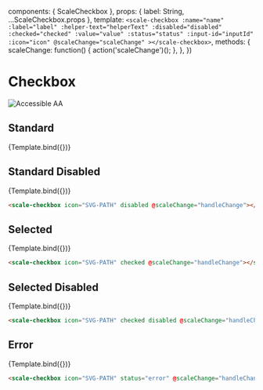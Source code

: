 
<Meta
  title="Components/Checkbox"
  component={ScaleCheckbox}
  argTypes={{}}
/>

  components: { ScaleCheckbox },
  props: {
    label: String,
    ...ScaleCheckbox.props
  },
  template: `
    <scale-checkbox
      :name="name"
      :label="label"
      :helper-text="helperText"
      :disabled="disabled"
      :checked="checked"
      :value="value"
      :status="status"
      :input-id="inputId"
      :icon="icon"
      @scaleChange="scaleChange"
    ></scale-checkbox>
  `,
  methods: {
    scaleChange: function() {
      action('scaleChange')();
    },
  },
})

<div style={{display: 'inline-flex', alignItems: 'center', justifyContent: 'space-between', width: '100%'}}>
    <h1>Checkbox</h1>
    <img src="assets/aa.png" alt="Accessible AA" />
</div>


## Standard

<Canvas withSource="none">
  <Story
    name="Standard"
    args={{
      label: "Checkbox",
      icon: ICON
    }}
  >
    {Template.bind({})}
  </Story>
</Canvas>

<ArgsTable story="Standard" icon="SVG-PATH" />


## Standard Disabled

<Canvas withSource="none">
  <Story
    name="Standard Disabled"
    args={{
      label: "Standard Disabled",
      icon: ICON,
      disabled: true
    }}
  >
    {Template.bind({})}
  </Story>
</Canvas>

```html
<scale-checkbox icon="SVG-PATH" disabled @scaleChange="handleChange"></scale-checkbox>
```

## Selected

<Canvas withSource="none">
  <Story
    name="Selected"
    args={{
      label: "Selected",
      icon: ICON,
      checked: true
    }}
  >
    {Template.bind({})}
  </Story>
</Canvas>

```html
<scale-checkbox icon="SVG-PATH" checked @scaleChange="handleChange"></scale-checkbox>
```

## Selected Disabled

<Canvas withSource="none">
  <Story
    name="Selected Disabled"
    args={{
      label: "Selected Disabled",
      icon: ICON,
      checked: true,
      disabled: true,
    }}
  >
    {Template.bind({})}
  </Story>
</Canvas>

```html
<scale-checkbox icon="SVG-PATH" checked disabled @scaleChange="handleChange"></scale-checkbox>
```


## Error

<Canvas withSource="none">
  <Story
    name="Error"
    args={{
      label: "Standard with error",
      icon: ICON,
      status: "error",
      helperText: "This is the error message"
    }}
  >
    {Template.bind({})}
  </Story>
</Canvas>

```html
<scale-checkbox icon="SVG-PATH" status="error" @scaleChange="handleChange"></scale-checkbox>
```
